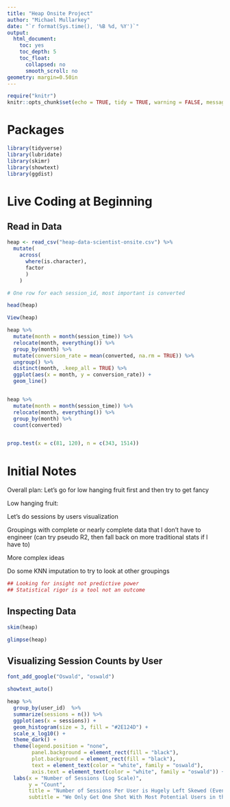 ```yaml
---
title: "Heap Onsite Project"
author: "Michael Mullarkey"
date: "`r format(Sys.time(), '%B %d, %Y')`"
output:
  html_document:
    toc: yes
    toc_depth: 5
    toc_float:
      collapsed: no
      smooth_scroll: no
geometry: margin=0.50in
---
```


```r
require("knitr")
knitr::opts_chunk$set(echo = TRUE, tidy = TRUE, warning = FALSE, message = FALSE, include = TRUE)
```

# Packages

```r

library(tidyverse)
library(lubridate)
library(skimr)
library(showtext)
library(ggdist)

```

# Live Coding at Beginning

## Read in Data

```r

heap <- read_csv("heap-data-scientist-onsite.csv") %>% 
  mutate(
    across(
      where(is.character),
      factor
      )
    )

```

```r

# One row for each session_id, most important is converted

head(heap)

View(heap)

```

```r

heap %>% 
  mutate(month = month(session_time)) %>% 
  relocate(month, everything()) %>% 
  group_by(month) %>% 
  mutate(conversion_rate = mean(converted, na.rm = TRUE)) %>% 
  ungroup() %>% 
  distinct(month, .keep_all = TRUE) %>% 
  ggplot(aes(x = month, y = conversion_rate)) + 
  geom_line()


heap %>% 
  mutate(month = month(session_time)) %>% 
  relocate(month, everything()) %>% 
  group_by(month) %>% 
  count(converted)


prop.test(x = c(81, 120), n = c(343, 1514))

```

# Initial Notes

Overall plan: Let's go for low hanging fruit first and then try to get fancy

Low hanging fruit:

Let's do sessions by users visualization

Groupings with complete or nearly complete data that I don't have to engineer (can try pseudo R2, then fall back on more traditional stats if I have to)

More complex ideas

Do some KNN imputation to try to look at other groupings

```r

## Looking for insight not predictive power
## Statistical rigor is a tool not an outcome 

```

## Inspecting Data

```r

skim(heap)

```

```r

glimpse(heap)

```


## Visualizing Session Counts by User

```r

font_add_google("Oswald", "oswald")

showtext_auto()

heap %>% 
  group_by(user_id)  %>% 
  summarize(sessions = n()) %>% 
  ggplot(aes(x = sessions)) +
  geom_histogram(size = 3, fill = "#2E124D") +
  scale_x_log10() + 
  theme_dark() +
  theme(legend.position = "none",
        panel.background = element_rect(fill = "black"),
        plot.background = element_rect(fill = "black"),
        text = element_text(color = "white", family = "oswald"),
        axis.text = element_text(color = "white", family = "oswald")) +
  labs(x = "Number of Sessions (Log Scale)",
       y = "Count",
       title = "Number of Sessions Per User is Hugely Left Skewed (Even on Log Scale)",
       subtitle = "We Only Get One Shot With Most Potential Users in this Sample")
  

```


















